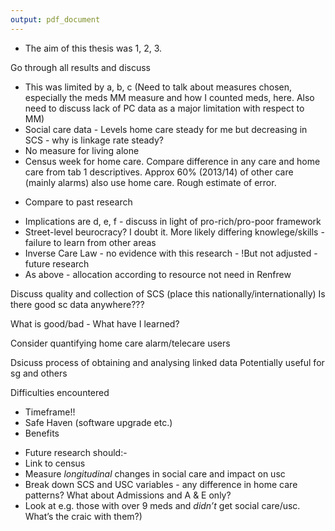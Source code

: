 ```yaml
---
output: pdf_document
---
```


\chapter{Discussion}\label{ch:discussion}
\thispagestyle{empty}
\section{Main outomes}\label{sec:disc-main-points}

* The aim of this thesis was 1, 2, 3.  

\section{Findings}
Go through all results and discuss
\begin{itemize}[noitemsep]
\item Renfrewshire
\begin{itemize}[noitemsep]
\item Brief overview of discussion from chapter
\item Also discuss implicit finding that finite number of places for social care in Renfrew. Allocation according to \emph{resource} not \emph{need}. 
\end{itemize}
\item Descriptives
\item SC models - Big section. Combine discussion of both models >96% and 92-96%
\begin{itemize}
\item APEs show effects *after* adjusting for other variables (and interactions)
\item Big differences in overall numbers *and* percentages between models (>96 \& 92-95.9). >96 has smaller numbers for very old and much higher percentage (approx 70\%) receiving care compared to national average (approx 45\%). 
\item Second group of models include both largest cities...
\item Age by far the biggest effect  
\item Female effect fairly small after adjustment for age and MM (compared to descriptives) - Does this warrant splitting by sex before modelling?
\item Magnitude of effects important. (Note SIMD * 10 = similar effect of going from 65-69 to 75-79 i.e. being deprived ages you by 10 years)
\item Variation in APE for LAs could be a few things e.g. budget cuts, data, random
\item Bump in APE values for older age groups and high meds related to increase in comm alarm observations from 2014/15 onwards. *note very small effect changes**
\item Fluctuating APEs for councils to do with baseline level of reference council also fluctuating. Again - *very small changes in APE*
\end{itemize}
\item USC models - Big section
\begin{itemize}
\item Overall smaller magnitude of effects *except* for the deaders. 
\item Effects magnitude lower for admission and A \& E compared to any USC
\item Care home positive effect for any USC but *negative* effect for admission and A \& E
\item Overall poorer fitting models.
\item Fluctuation in APEs at older ages across models likely reflects smaller numbers *but* compare to SC models...
\end{itemize}
\item Overall findings
\begin{itemize}
\item Tight CIs likely reflect large sample size (wider CI for age > 95 small numbers)
\item Difference in $R^2$ for USC likely due to fact SC models are subsets of data rather than whole cohort.
\end{itemize}
\end{itemize}


\section{Limitations}
* This was limited by a, b, c (Need to talk about measures chosen, especially the meds MM measure and how I counted meds, here. Also need to discuss lack of PC data as a major limitation with respect to MM)  
* Social care data - Levels home care steady for me but decreasing in SCS - why is linkage rate steady?
* No measure for living alone
* Census week for home care. Compare difference in any care and home care from tab 1 descriptives. Approx 60% (2013/14) of other care (mainly alarms) also use home care. Rough estimate of error. 

\section{Comparisons to previous research}
* Compare to past research

\section{Implications}
\subsection{LA Variation}
* Implications are d, e, f - discuss in light of pro-rich/pro-poor framework
* Street-level beurocracy? I doubt it. More likely differing knowlege/skills - failure to learn from other areas
* Inverse Care Law - no evidence with this research - !But not adjusted - future research
* As above - allocation according to resource not need in Renfrew

\subsection{Social Care data}\label{sec:disc-sc-data}

Discuss quality and collection of SCS (place this nationally/internationally) 
Is there good sc data anywhere???

What is good/bad - What have I learned?

Consider quantifying home care \emph{plus} alarm/telecare users

\subsection{Linked Administrative Data Research}\label{sec:disc-admin-data}

Dsicuss process of obtaining and analysing linked data
Potentially useful for sg and others

Difficulties encountered

* Timeframe!!
* Safe Haven (software upgrade etc.)
* Benefits

\section{Future research}
* Future research should:- 
* Link to census  
* Measure *longitudinal* changes in social care and impact on usc  
* Break down SCS and USC variables - any difference in home care patterns? What about Admissions and A & E only?  
* Look at e.g. those with over 9 meds and *didn't* get social care/usc. What's the craic with them?)




